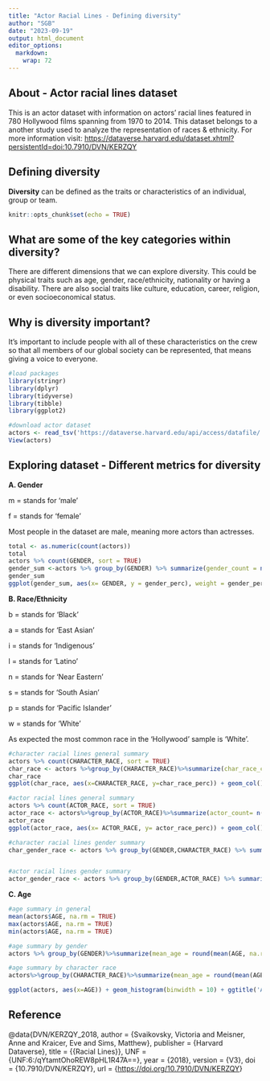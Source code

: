 ```yaml
---
title: "Actor Racial Lines - Defining diversity"
author: "SGB"
date: "2023-09-19"
output: html_document
editor_options: 
  markdown: 
    wrap: 72
---
```


## About - Actor racial lines dataset

This is an actor dataset with information on actors' racial lines
featured in 780 Hollywood films spanning from 1970 to 2014. This dataset
belongs to a another study used to analyze the representation of races &
ethnicity. For more information visit:
<https://dataverse.harvard.edu/dataset.xhtml?persistentId=doi:10.7910/DVN/KERZQY>

## Defining diversity

**Diversity** can be defined as the traits or characteristics of an
individual, group or team.

```r
knitr::opts_chunk$set(echo = TRUE)
```

## What are some of the key categories within diversity?

There are different dimensions that we can explore diversity. This could
be physical traits such as age, gender, race/ethnicity, nationality or
having a disability. There are also social traits like culture,
education, career, religion, or even socioeconomical status.

## Why is diversity important?

It's important to include people with all of these characteristics on
the crew so that all members of our global society can be represented,
that means giving a voice to everyone.

```r
#load packages
library(stringr)
library(dplyr)
library(tidyverse)
library(tibble)
library(ggplot2)

#download actor dataset
actors <- read_tsv('https://dataverse.harvard.edu/api/access/datafile/:persistentId?persistentId=doi:10.7910/DVN/KERZQY/E3ODSJ', n_max = Inf)
View(actors)


```

## Exploring dataset - Different metrics for diversity

**A. Gender**

m = stands for 'male'

f = stands for 'female'

Most people in the dataset are male, meaning more actors than actresses.

```r
total <- as.numeric(count(actors))
total
actors %>% count(GENDER, sort = TRUE)
gender_sum <-actors %>% group_by(GENDER) %>% summarize(gender_count = n(), gender_perc = round(n()*100/total,2))
gender_sum
ggplot(gender_sum, aes(x= GENDER, y = gender_perc), weight = gender_perc) + geom_col() +ggtitle('Actors representation by gender')
```

**B. Race/Ethnicity**

b = stands for 'Black'

a = stands for 'East Asian'

i = stands for 'Indigenous'

l = stands for 'Latino'

n = stands for 'Near Eastern'

s = stands for 'South Asian'

p = stands for 'Pacific Islander'

w = stands for 'White'

As expected the most common race in the 'Hollywood' sample is 'White'.

```r
#character racial lines general summary
actors %>% count(CHARACTER_RACE, sort = TRUE)
char_race <- actors %>%group_by(CHARACTER_RACE)%>%summarize(char_race_count = n(), char_race_perc = round(n()*100/total,2))
char_race
ggplot(char_race, aes(x=CHARACTER_RACE, y=char_race_perc)) + geom_col() +ggtitle('Actor representation by character race')

#actor racial lines general summary
actors %>% count(ACTOR_RACE, sort = TRUE)
actor_race <- actors%>%group_by(ACTOR_RACE)%>%summarize(actor_count= n(), actor_race_perc = round(n()*100/total,2))
actor_race
ggplot(actor_race, aes(x= ACTOR_RACE, y= actor_race_perc)) + geom_col() +ggtitle('Actor representation by actor race')

#character racial lines gender summary
char_gender_race <- actors %>% group_by(GENDER,CHARACTER_RACE) %>% summarize(char_count =n(), char_race_perc = round(n()*100/total,2))


#actor racial lines gender summary
actor_gender_race <- actors %>% group_by(GENDER,ACTOR_RACE) %>% summarize(actor_count = n(), actor_race_perc = round(n()*100/total,2))

```

**C. Age**

```r
#age summary in general
mean(actors$AGE, na.rm = TRUE)
max(actors$AGE, na.rm = TRUE)
min(actors$AGE, na.rm = TRUE)

#age summary by gender
actors %>% group_by(GENDER)%>%summarize(mean_age = round(mean(AGE, na.rm = TRUE),1),median_age = median(AGE,na.rm = TRUE),max_age = max(AGE, na.rm = TRUE), min_age = min(AGE, na.rm = TRUE))

#age summary by character race
actors%>%group_by(CHARACTER_RACE)%>%summarize(mean_age = round(mean(AGE, na.rm = TRUE),1), median_age = median(AGE,na.rm = TRUE), max_age = max(AGE, na.rm = TRUE), min_age = min(AGE, na.rm = TRUE))

ggplot(actors, aes(x=AGE)) + geom_histogram(binwidth = 10) + ggtitle('Age variation histogram')
```

## Reference

@data{DVN/KERZQY_2018, author = {Svaikovsky, Victoria and Meisner, Anne
and Kraicer, Eve and Sims, Matthew}, publisher = {Harvard Dataverse},
title = {{Racial Lines}}, UNF = {UNF:6:/qYtamtOhoREW8pHL1R47A==}, year =
{2018}, version = {V3}, doi = {10.7910/DVN/KERZQY}, url =
{<https://doi.org/10.7910/DVN/KERZQY>}
